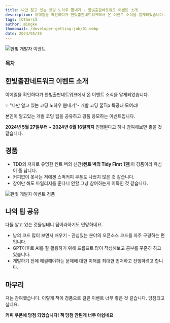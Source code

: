 ```yaml
---
title: 나만 알고 있는 코딩 노하우 뽐내기 - 한빛출판네트워크 이벤트 소개
description: 이메일을 확인하다가 한빛출판네트워크에서 온 이벤트 소식을 알게되었습니다.  "나만 알고 있는 코딩 노하우 뽐내기"- 개발 코딩 꿀Tip 특공대 모여라!
tags: [Others]
author: mingke
thumbnail: /developer-getting-job/01.webp
date: 2024/05/30
---
```


<Image src="/developer-getting-job/01.webp" alt="한빛 개발자 이벤트" />

### 목차

## 한빛출판네트워크 이벤트 소개

이메일을 확인하다가 한빛출판네트워크에서 온 이벤트 소식을 알게되었습니다.

<aside>
💡 "나만 알고 있는 코딩 노하우 뽐내기"- 개발 코딩 꿀Tip 특공대 모여라!

</aside>

본인이 알고있는 개발 코딩 팁을 공유하고 경품 응모하는 이벤트입니다.

**2024년 5월 27일부터 ~ 2024년 6월 16일까지** 진행된다고 하니 참여해보면 좋을 것 같습니다.

<Link url="https://www.hanbit.co.kr/event/current/current_event_view.html?hbe_idx=196&page=0" />

## 경품

- TDD의 저자로 유명한 켄트 벡의 신간(**켄트 벡의 Tidy First 1권**)이 경품이라 욕심이 좀 납니다.
- 커피없이 못사는 저에겐 스벅커피 쿠폰도 나쁘지 않은 것 같습니다.
- 참여만 해도 마일리지를 준다니 안할 그냥 참여하는게 이득인 것 같습니다.

<Image src="/hanbit-coding-knowhow-event/01.jpg" alt="한빛 개발자 이벤트 경품" />

## 나의 팁 공유

다들 알고 있는 것들일테니 팁이라하기도 민망하네요.

- 남의 코드 많이 보면서 배우기 - 관심있는 분야의 오픈소스 코드를 자주 구경하는 편입니다.
- GPT이후로 AI를 잘 활용하기 위해 프롬프트 많이 작성해보고 공부를 꾸준히 하고 있습니다.
- 개발하기 전에 해결해야하는 문제에 대한 이해를 최대한 먼저하고 진행하려고 합니다.

## 마무리

저는 참여했습니다. 이렇게 책이 경품으로 걸린 이벤트 너무 좋은 것 같습니다. 당첨되고 싶네요.

**커피 쿠폰에 당첨 되었습니다! 책 당첨 안된게 너무 아쉽네요**

<Link url="https://chaechae.life/blog/github-actions-auto-pr-create" />
